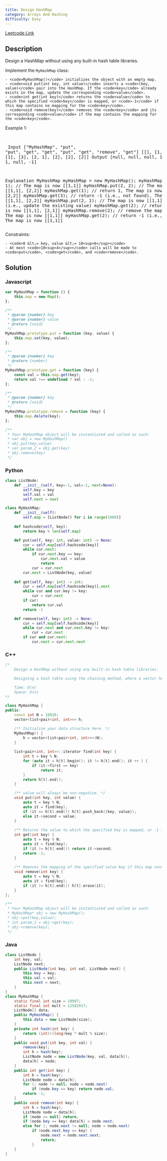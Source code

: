 ```yaml
---
title: Design HashMap
category: Arrays And Hashing
difficulty: Easy
---
```


<Callout>

[Leetcode Link](https://leetcode.com/problems/design-hashmap)

</Callout>

## Description
Design a HashMap without using any built-in hash table libraries.

Implement the <code>MyHashMap</code> class:


	- <code>MyHashMap()</code> initializes the object with an empty map.
	- <code>void put(int key, int value)</code> inserts a <code>(key, value)</code> pair into the HashMap. If the <code>key</code> already exists in the map, update the corresponding <code>value</code>.
	- <code>int get(int key)</code> returns the <code>value</code> to which the specified <code>key</code> is mapped, or <code>-1</code> if this map contains no mapping for the <code>key</code>.
	- <code>void remove(key)</code> removes the <code>key</code> and its corresponding <code>value</code> if the map contains the mapping for the <code>key</code>.


 
Example 1:

<br /><pre className="overflow-x-auto">
Input
[&quot;MyHashMap&quot;, &quot;put&quot;, &quot;put&quot;, &quot;get&quot;, &quot;get&quot;, &quot;put&quot;, &quot;get&quot;, &quot;remove&quot;, &quot;get&quot;]
[[], [1, 1], [2, 2], [1], [3], [2, 1], [2], [2], [2]]
Output
[null, null, null, 1, -1, null, 1, null, -1]

Explanation
MyHashMap myHashMap = new MyHashMap();
myHashMap.put(1, 1); // The map is now [[1,1]]
myHashMap.put(2, 2); // The map is now [[1,1], [2,2]]
myHashMap.get(1);    // return 1, The map is now [[1,1], [2,2]]
myHashMap.get(3);    // return -1 (i.e., not found), The map is now [[1,1], [2,2]]
myHashMap.put(2, 1); // The map is now [[1,1], [2,1]] (i.e., update the existing value)
myHashMap.get(2);    // return 1, The map is now [[1,1], [2,1]]
myHashMap.remove(2); // remove the mapping for 2, The map is now [[1,1]]
myHashMap.get(2);    // return -1 (i.e., not found), The map is now [[1,1]]
</pre>

 
Constraints:


	- <code>0 &lt;= key, value &lt;= 10<sup>6</sup></code>
	- At most <code>10<sup>4</sup></code> calls will be made to <code>put</code>, <code>get</code>, and <code>remove</code>.



## Solution

### Javascript
```javascript
var MyHashMap = function () {
    this.map = new Map();
};

/**
 * @param {number} key
 * @param {number} value
 * @return {void}
 */
MyHashMap.prototype.put = function (key, value) {
    this.map.set(key, value);
};

/**
 * @param {number} key
 * @return {number}
 */
MyHashMap.prototype.get = function (key) {
    const val = this.map.get(key);
    return val !== undefined ? val : -1;
};

/**
 * @param {number} key
 * @return {void}
 */
MyHashMap.prototype.remove = function (key) {
    this.map.delete(key);
};

/**
 * Your MyHashMap object will be instantiated and called as such:
 * var obj = new MyHashMap()
 * obj.put(key,value)
 * var param_2 = obj.get(key)
 * obj.remove(key)
 */

```
### Python
```python
class ListNode:
    def __init__(self, key=-1, val=-1, next=None):
        self.key = key
        self.val = val
        self.next = next

class MyHashMap:
    def __init__(self):
        self.map = [ListNode() for i in range(1000)]
        
    def hashcode(self, key):
        return key % len(self.map)

    def put(self, key: int, value: int) -> None:
        cur = self.map[self.hashcode(key)]
        while cur.next:
            if cur.next.key == key:
                cur.next.val = value
                return
            cur = cur.next
        cur.next = ListNode(key, value)
         
    def get(self, key: int) -> int:
        cur = self.map[self.hashcode(key)].next
        while cur and cur.key != key:
            cur = cur.next
        if cur:
            return cur.val
        return -1

    def remove(self, key: int) -> None:
        cur = self.map[self.hashcode(key)]
        while cur.next and cur.next.key != key:
            cur = cur.next
        if cur and cur.next:
            cur.next = cur.next.next

```
### C++
```cpp
/*
    Design a HashMap without using any built-in hash table libraries.

    Designing a hash table using the chaining method, where a vector holds a list of pairs representing the key-value mappings.

    Time: O(n)
    Space: O(n)
*/

class MyHashMap {
public:
    const int N = 10010;
    vector<list<pair<int, int>>> h; 

    /** Initialize your data structure here. */
    MyHashMap() {
        h = vector<list<pair<int, int>>>(N);
    }
    
    list<pair<int, int>>::iterator find(int key) {
        int t = key % N;
        for (auto it = h[t].begin(); it != h[t].end(); it ++ ) {
            if (it->first == key)
                return it;
        }
        return h[t].end();
    }

    /** value will always be non-negative. */
    void put(int key, int value) {
        auto t = key % N;
        auto it = find(key);
        if (it == h[t].end()) h[t].push_back({key, value});
        else it->second = value;
    }
    
    /** Returns the value to which the specified key is mapped, or -1 if this map contains no mapping for the key */
    int get(int key) {
        auto t = key % N;
        auto it = find(key);
        if (it != h[t].end()) return it->second;
        return -1;
    }
    
    /** Removes the mapping of the specified value key if this map contains a mapping for the key */
    void remove(int key) {
        auto t = key % N;
        auto it = find(key);
        if (it != h[t].end()) h[t].erase(it);
    }
};

/**
 * Your MyHashMap object will be instantiated and called as such:
 * MyHashMap* obj = new MyHashMap();
 * obj->put(key,value);
 * int param_2 = obj->get(key);
 * obj->remove(key);
 */
```
### Java
```java
class ListNode {
    int key, val;
    ListNode next;
    public ListNode(int key, int val, ListNode next) {
        this.key = key;
        this.val = val;
        this.next = next;
    }
}
class MyHashMap {
    static final int size = 19997;
    static final int mult = 12582917;
    ListNode[] data;
    public MyHashMap() {
        this.data = new ListNode[size];
    }
    private int hash(int key) {
        return (int)((long)key * mult % size);
    }
    public void put(int key, int val) {
        remove(key);
        int h = hash(key);
        ListNode node = new ListNode(key, val, data[h]);
        data[h] = node;
    }
    public int get(int key) {
        int h = hash(key);
        ListNode node = data[h];
        for (; node != null; node = node.next)
            if (node.key == key) return node.val;
        return -1;
    }
    public void remove(int key) {
        int h = hash(key);
        ListNode node = data[h];
        if (node == null) return;
        if (node.key == key) data[h] = node.next;
        else for (; node.next != null; node = node.next)
            if (node.next.key == key) {
                node.next = node.next.next;
                return;
            }
    }
}
```


